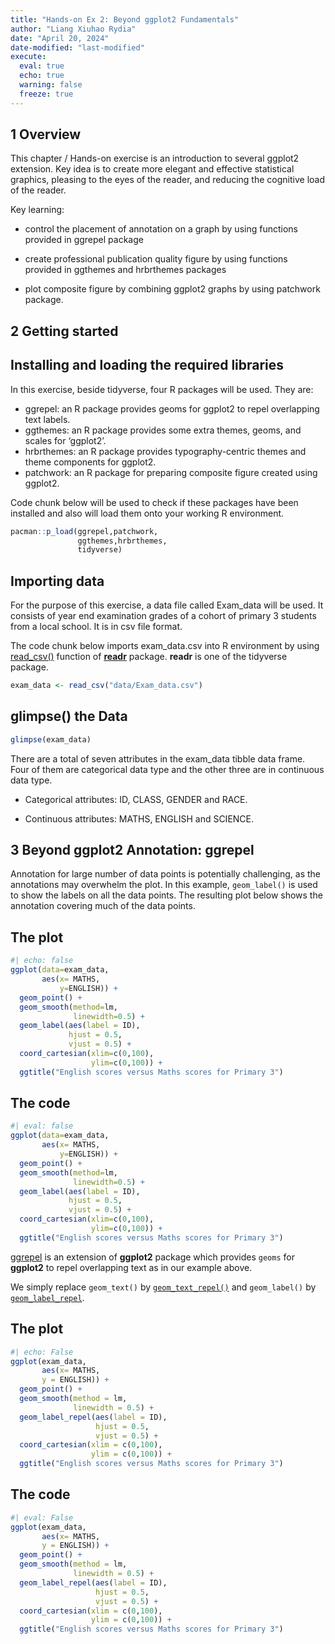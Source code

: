 ```yaml
---
title: "Hands-on Ex 2: Beyond ggplot2 Fundamentals"
author: "Liang Xiuhao Rydia"
date: "April 20, 2024"
date-modified: "last-modified"
execute:
  eval: true
  echo: true
  warning: false
  freeze: true
---
```


## 1 Overview

This chapter / Hands-on exercise is an introduction to several ggplot2 extension. Key idea is to create more elegant and effective statistical graphics, pleasing to the eyes of the reader, and reducing the cognitive load of the reader.

Key learning:

-   control the placement of annotation on a graph by using functions provided in ggrepel package

-   create professional publication quality figure by using functions provided in ggthemes and hrbrthemes packages

-   plot composite figure by combining ggplot2 graphs by using patchwork package.

## 2 Getting started

::: panel-tabset
## Installing and loading the required libraries

In this exercise, beside tidyverse, four R packages will be used. They are:

-   ggrepel: an R package provides geoms for ggplot2 to repel overlapping text labels.
-   ggthemes: an R package provides some extra themes, geoms, and scales for ‘ggplot2’.
-   hrbrthemes: an R package provides typography-centric themes and theme components for ggplot2.
-   patchwork: an R package for preparing composite figure created using ggplot2. 

Code chunk below will be used to check if these packages have been installed and also will load them onto your working R environment.

```r
pacman::p_load(ggrepel,patchwork,
               ggthemes,hrbrthemes,
               tidyverse)
```

## Importing data

For the purpose of this exercise, a data file called Exam_data will be used. It consists of year end examination grades of a cohort of primary 3 students from a local school. It is in csv file format.

The code chunk below imports exam_data.csv into R environment by using [read_csv()](https://readr.tidyverse.org/reference/read_delim.html) function of [**readr**](https://readr.tidyverse.org/) package. **readr** is one of the tidyverse package.

```r
exam_data <- read_csv("data/Exam_data.csv")
```

## glimpse() the Data

```r
glimpse(exam_data)
```

There are a total of seven attributes in the exam_data tibble data frame. Four of them are categorical data type and the other three are in continuous data type.

-   Categorical attributes: ID, CLASS, GENDER and RACE.

-   Continuous attributes: MATHS, ENGLISH and SCIENCE.
:::

## 3 Beyond ggplot2 Annotation: ggrepel

Annotation for large number of data points is potentially challenging, as the annotations may overwhelm the plot. In this example, `geom_label()` is used to show the labels on all the data points. The resulting plot below shows the annotation covering much of the data points. 

::: panel-tabset
## The plot

```r
#| echo: false
ggplot(data=exam_data, 
       aes(x= MATHS, 
           y=ENGLISH)) +
  geom_point() +
  geom_smooth(method=lm, 
              linewidth=0.5) +  
  geom_label(aes(label = ID), 
             hjust = 0.5, 
             vjust = 0.5) +
  coord_cartesian(xlim=c(0,100),
                  ylim=c(0,100)) +
  ggtitle("English scores versus Maths scores for Primary 3")
```

## The code

```r
#| eval: false
ggplot(data=exam_data, 
       aes(x= MATHS, 
           y=ENGLISH)) +
  geom_point() +
  geom_smooth(method=lm, 
              linewidth=0.5) +  
  geom_label(aes(label = ID), 
             hjust = 0.5, 
             vjust = 0.5) +
  coord_cartesian(xlim=c(0,100),
                  ylim=c(0,100)) +
  ggtitle("English scores versus Maths scores for Primary 3")
```
:::

[ggrepel](https://ggrepel.slowkow.com/) is an extension of **ggplot2** package which provides `geoms` for **ggplot2** to repel overlapping text as in our example above.

We simply replace `geom_text()` by [`geom_text_repel()`](https://ggrepel.slowkow.com/reference/geom_text_repel.html) and `geom_label()` by [`geom_label_repel`](https://ggrepel.slowkow.com/reference/geom_text_repel.html).

::: panel-tabset
## The plot
```r
#| echo: False
ggplot(exam_data,
       aes(x= MATHS,
       y = ENGLISH)) +
  geom_point() +
  geom_smooth(method = lm,
              linewidth = 0.5) +
  geom_label_repel(aes(label = ID),
                   hjust = 0.5,
                   vjust = 0.5) +
  coord_cartesian(xlim = c(0,100),
                  ylim = c(0,100)) +
  ggtitle("English scores versus Maths scores for Primary 3")

```

## The code
```r
#| eval: False
ggplot(exam_data,
       aes(x= MATHS,
       y = ENGLISH)) +
  geom_point() +
  geom_smooth(method = lm,
              linewidth = 0.5) +
  geom_label_repel(aes(label = ID),
                   hjust = 0.5,
                   vjust = 0.5) +
  coord_cartesian(xlim = c(0,100),
                  ylim = c(0,100)) +
  ggtitle("English scores versus Maths scores for Primary 3")

```
:::
